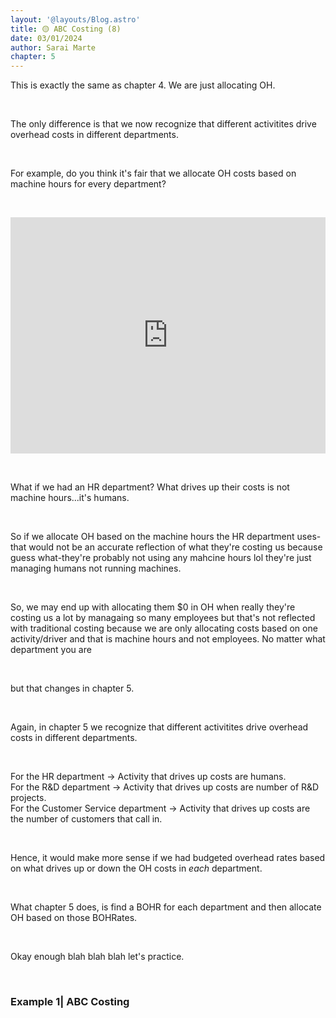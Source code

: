 ```yaml
---
layout: '@layouts/Blog.astro'
title: 🟡 ABC Costing (8)
date: 03/01/2024
author: Sarai Marte
chapter: 5
---
```


<span style="font-family: var(--primaryFont)">

This is exactly the same as chapter 4. We are just allocating OH. 

&nbsp;&nbsp;&nbsp;&nbsp;

The only difference is that we now recognize that different activitites drive overhead costs in different departments. 

&nbsp;&nbsp;&nbsp;&nbsp;

For example, do you think it's fair that we allocate OH costs based on machine hours for every department? 

&nbsp;&nbsp;&nbsp;&nbsp;

<div style="width:100%;height:0;padding-bottom:75%;position:relative;"><iframe src="https://giphy.com/embed/hS6j40PXTMQZhTrjWi" width="100%" height="100%" style="position:absolute" frameBorder="0" class="giphy-embed" allowFullScreen></iframe></div><p><a href="https://giphy.com/gifs/GEICO-nonsense-doesnt-make-sense-that-any-hS6j40PXTMQZhTrjWi"></a></p>

&nbsp;&nbsp;&nbsp;&nbsp;

What if we had an HR department? What drives up their costs is not machine hours...it's humans.

&nbsp;&nbsp;&nbsp;&nbsp;

So if we allocate OH based on the machine hours the HR department uses- that would not be an accurate reflection of what they're costing us because guess what-they're probably not using any mahcine hours lol they're just managing humans not running machines.

&nbsp;&nbsp;&nbsp;&nbsp;

So, we may end up with allocating them $0 in OH when really they're costing us a lot by managaing so many employees but that's not reflected with traditional costing because we are only allocating costs based on one activity/driver and that is machine hours and not employees. No matter what department you are

&nbsp;&nbsp;&nbsp;&nbsp;

but that changes in chapter 5.

&nbsp;&nbsp;&nbsp;&nbsp;

Again, in chapter 5 we recognize that different activitites drive overhead costs in different departments. 

&nbsp;&nbsp;&nbsp;&nbsp;

For the HR department -> Activity that drives up costs are humans.  
For the R&D department -> Activity that drives up costs are number of R&D projects.  
For the Customer Service department -> Activity that drives up costs are the number of customers that call in.  

&nbsp;&nbsp;&nbsp;&nbsp;

Hence, it would make more sense if we had budgeted overhead rates based on what drives up or down the OH costs in *each* department.

&nbsp;&nbsp;&nbsp;&nbsp;

What chapter 5 does, is find a BOHR for each department and then allocate OH based on those BOHRates.

&nbsp;&nbsp;&nbsp;&nbsp;

Okay enough blah blah blah let's practice.

&nbsp;&nbsp;&nbsp;&nbsp;

### Example 1| ABC Costing

</span>
